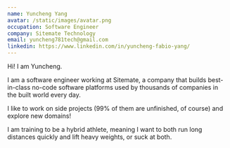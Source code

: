 ```yaml
---
name: Yuncheng Yang
avatar: /static/images/avatar.png
occupation: Software Engineer
company: Sitemate Technology
email: yuncheng781tech@gmail.com
linkedin: https://www.linkedin.com/in/yuncheng-fabio-yang/
---
```


Hi! I am Yuncheng.

I am a software engineer working at Sitemate, a company that builds best-in-class no-code software platforms used by thousands of companies in the built world every day.

I like to work on side projects (99% of them are unfinished, of course) and explore new domains!

I am training to be a hybrid athlete, meaning I want to both run long distances quickly and lift heavy weights, or suck at both.
